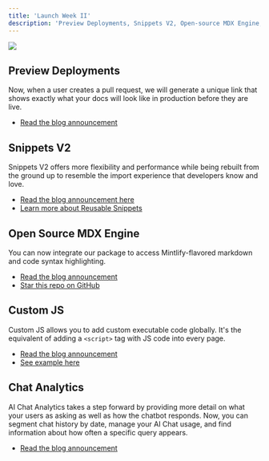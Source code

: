 ```yaml
---
title: 'Launch Week II'
description: 'Preview Deployments, Snippets V2, Open-source MDX Engine, Custom JS, Chat Analytics'
---
```


<Frame>
  <img src="/images/changelog/launch-week-2.jpeg" />
</Frame>

## Preview Deployments

Now, when a user creates a pull request, we will generate a unique link that shows exactly what your docs will look like in production before they are live.

- [Read the blog announcement](https://mintlify.com/blog/launch-week-2-day-1)

## Snippets V2

Snippets V2 offers more flexibility and performance while being rebuilt from the ground up to resemble the import experience that developers know and love.

- [Read the blog announcement here](https://mintlify.com/blog/launch-week-2-day-2)
- [Learn more about Reusable Snippets](/reusable-snippets)

## Open Source MDX Engine

You can now integrate our package to access Mintlify-flavored markdown and code syntax highlighting.

- [Read the blog announcement](https://mintlify.com/blog/launch-week-2-day-3)
- [Star this repo on GitHub](https://github.com/mintlify/mdx)

## Custom JS

Custom JS allows you to add custom executable code globally. It's the equivalent of adding a `<script>` tag with JS code into every page.

- [Read the blog announcement](https://mintlify.com/blog/launch-week-2-day-4)
- [See example here](/advanced/custom/js#adding-script-js)

## Chat Analytics

AI Chat Analytics takes a step forward by providing more detail on what your users as asking as well as how the chatbot responds. Now, you can segment chat history by date, manage your AI Chat usage, and find information about how often a specific query appears.

- [Read the blog announcement](https://mintlify.com/blog/launch-week-2-day-5)